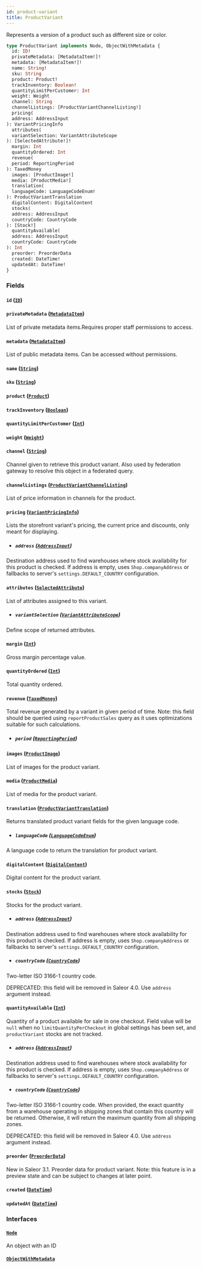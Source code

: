 ```yaml
---
id: product-variant
title: ProductVariant
---
```



Represents a version of a product such as different size or color.

```graphql
type ProductVariant implements Node, ObjectWithMetadata {
  id: ID!
  privateMetadata: [MetadataItem!]!
  metadata: [MetadataItem!]!
  name: String!
  sku: String
  product: Product!
  trackInventory: Boolean!
  quantityLimitPerCustomer: Int
  weight: Weight
  channel: String
  channelListings: [ProductVariantChannelListing!]
  pricing(
  address: AddressInput
): VariantPricingInfo
  attributes(
  variantSelection: VariantAttributeScope
): [SelectedAttribute!]!
  margin: Int
  quantityOrdered: Int
  revenue(
  period: ReportingPeriod
): TaxedMoney
  images: [ProductImage!]
  media: [ProductMedia!]
  translation(
  languageCode: LanguageCodeEnum!
): ProductVariantTranslation
  digitalContent: DigitalContent
  stocks(
  address: AddressInput
  countryCode: CountryCode
): [Stock!]
  quantityAvailable(
  address: AddressInput
  countryCode: CountryCode
): Int
  preorder: PreorderData
  created: DateTime!
  updatedAt: DateTime!
}
```


### Fields

#### `id` ([`ID`](../../../developer/api-reference/scalars/id))




#### `privateMetadata` ([`MetadataItem`](../../../developer/api-reference/objects/metadata-item))

List of private metadata items.Requires proper staff permissions to access.


#### `metadata` ([`MetadataItem`](../../../developer/api-reference/objects/metadata-item))

List of public metadata items. Can be accessed without permissions.


#### `name` ([`String`](../../../developer/api-reference/scalars/string))




#### `sku` ([`String`](../../../developer/api-reference/scalars/string))




#### `product` ([`Product`](../../../developer/api-reference/objects/product))




#### `trackInventory` ([`Boolean`](../../../developer/api-reference/scalars/boolean))




#### `quantityLimitPerCustomer` ([`Int`](../../../developer/api-reference/scalars/int))




#### `weight` ([`Weight`](../../../developer/api-reference/objects/weight))




#### `channel` ([`String`](../../../developer/api-reference/scalars/string))

Channel given to retrieve this product variant. Also used by federation gateway to resolve this object in a federated query.


#### `channelListings` ([`ProductVariantChannelListing`](../../../developer/api-reference/objects/product-variant-channel-listing))

List of price information in channels for the product.


#### `pricing` ([`VariantPricingInfo`](../../../developer/api-reference/objects/variant-pricing-info))

Lists the storefront variant's pricing, the current price and discounts, only meant for displaying.
- ##### `address` ([`AddressInput`](../../../developer/api-reference/inputs/address-input))

Destination address used to find warehouses where stock availability for this product is checked. If address is empty, uses `Shop.companyAddress` or fallbacks to server's `settings.DEFAULT_COUNTRY` configuration.


#### `attributes` ([`SelectedAttribute`](../../../developer/api-reference/objects/selected-attribute))

List of attributes assigned to this variant.
- ##### `variantSelection` ([`VariantAttributeScope`](../../../developer/api-reference/enums/variant-attribute-scope))

Define scope of returned attributes.


#### `margin` ([`Int`](../../../developer/api-reference/scalars/int))

Gross margin percentage value.


#### `quantityOrdered` ([`Int`](../../../developer/api-reference/scalars/int))

Total quantity ordered.


#### `revenue` ([`TaxedMoney`](../../../developer/api-reference/objects/taxed-money))

Total revenue generated by a variant in given period of time. Note: this field should be queried using `reportProductSales` query as it uses optimizations suitable for such calculations.
- ##### `period` ([`ReportingPeriod`](../../../developer/api-reference/enums/reporting-period))




#### `images` ([`ProductImage`](../../../developer/api-reference/objects/product-image))

List of images for the product variant.


#### `media` ([`ProductMedia`](../../../developer/api-reference/objects/product-media))

List of media for the product variant.


#### `translation` ([`ProductVariantTranslation`](../../../developer/api-reference/objects/product-variant-translation))

Returns translated product variant fields for the given language code.
- ##### `languageCode` ([`LanguageCodeEnum`](../../../developer/api-reference/enums/language-code-enum))

A language code to return the translation for product variant.


#### `digitalContent` ([`DigitalContent`](../../../developer/api-reference/objects/digital-content))

Digital content for the product variant.


#### `stocks` ([`Stock`](../../../developer/api-reference/objects/stock))

Stocks for the product variant.
- ##### `address` ([`AddressInput`](../../../developer/api-reference/inputs/address-input))

Destination address used to find warehouses where stock availability for this product is checked. If address is empty, uses `Shop.companyAddress` or fallbacks to server's `settings.DEFAULT_COUNTRY` configuration.


- ##### `countryCode` ([`CountryCode`](../../../developer/api-reference/enums/country-code))

Two-letter ISO 3166-1 country code. 

DEPRECATED: this field will be removed in Saleor 4.0. Use `address` argument instead.


#### `quantityAvailable` ([`Int`](../../../developer/api-reference/scalars/int))

Quantity of a product available for sale in one checkout. Field value will be `null` when no `limitQuantityPerCheckout` in global settings has been set, and `productVariant` stocks are not tracked.
- ##### `address` ([`AddressInput`](../../../developer/api-reference/inputs/address-input))

Destination address used to find warehouses where stock availability for this product is checked. If address is empty, uses `Shop.companyAddress` or fallbacks to server's `settings.DEFAULT_COUNTRY` configuration.


- ##### `countryCode` ([`CountryCode`](../../../developer/api-reference/enums/country-code))

Two-letter ISO 3166-1 country code. When provided, the exact quantity from a warehouse operating in shipping zones that contain this country will be returned. Otherwise, it will return the maximum quantity from all shipping zones. 

DEPRECATED: this field will be removed in Saleor 4.0. Use `address` argument instead.


#### `preorder` ([`PreorderData`](../../../developer/api-reference/objects/preorder-data))

New in Saleor 3.1. Preorder data for product variant. Note: this feature is in a preview state and can be subject to changes at later point.


#### `created` ([`DateTime`](../../../developer/api-reference/scalars/date-time))




#### `updatedAt` ([`DateTime`](../../../developer/api-reference/scalars/date-time))




### Interfaces

#### [`Node`](../../../developer/api-reference/interfaces/node) 

An object with an ID


#### [`ObjectWithMetadata`](../../../developer/api-reference/interfaces/object-with-metadata) 






